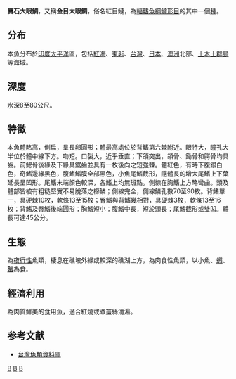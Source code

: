 {{Speciesbox
| genus = Priacanthus
| species = hamrur
| image = Moontail bullseye at Dangerous reef (Red Sea, Egypt).JPG
| status = NE
| status_system = iucn3.1
| authority = [[Forsskål|Forsskål]], 1775
| synonyms = *''Priacanthus longipinnis''<br /><small>Borodin, 1932</small>
*''Sciaena hamrur''<br /><small>Forsskål, 1775</small>
*''Boops asper''<br /><small>Gronow, 1854</small>
*''Anthias macrophthalmus''<br /><small>Bloch, 1792</small>
*''Priacanthus schlegelii''<br /><small>Hilgendorf, 1879</small>
*''Priacanthus dubius''<br /><small>Temminck & Schlegel, 1842</small>
*''Priacanthus fax''<br /><small>Valenciennes, 1831</small>
*''Priacanthus speculum''<br /><small>Valenciennes, 1831</small>
}}
'''寶石大眼鯛'''，又稱'''金目大眼鯛'''，俗名紅目鰱，為[[輻鰭魚綱|輻鰭魚綱]][[鱸形目|鱸形目]]的其中一個[[種|種]]。

==分布==
本魚分布於[[印度|印度]][[太平洋|太平洋]]區，包括[[紅海|紅海]]、[[東非|東非]]、[[台灣|台灣]]、[[日本|日本]]、[[澳洲|澳洲]]北部、[[土木土群島|土木土群島]]等海域。

==深度==
水深8至80公尺。

==特徵==
本魚體略高，側扁，呈長卵圓形；體最高處位於背鰭第六棘附近。眼特大，瞳孔大半位於體中線下方。吻短。口裂大，近乎垂直；下頜突出，頜骨、鋤骨和腭骨均具齒。前鰓骨後緣及下緣具鋸齒並具有一枚後向之短強棘。體紅色，有時下腹銀白色，奇鰭邊緣黑色，腹鰭鰭膜全部黑色，小魚尾鰭截形，隨體長的增大尾鰭上下葉延長呈凹形。尾鰭末端顏色較深，各鰭上均無斑點。側線在胸鰭上方略彎曲。頭及體部皆被有粗糙堅實不易脫落之櫛鱗；側線完全，側線鱗孔數70至90枚。背鰭單一，具硬棘10枚，軟條13至15枚；臀鰭與背鰭幾相對，具硬棘3枚，軟條13至16枚；背鰭及臀鰭後端圓形；胸鰭短小；腹鰭中長，短於頭長；尾鰭截形或雙凹。體長可達45公分。

==生態==
為[[夜行性|夜行性]]魚類，棲息在礁坡外緣或較深的礁湖上方，為肉食性魚類，以小魚、[[蝦|蝦]]、[[蟹|蟹]]為食。

==經濟利用==
為肉質鮮美的食用魚，適合紅燒或煮薑絲清湯。

==参考文献==
*[http://fishdb.sinica.edu.tw/ 台灣魚類資料庫]{{Wayback|url=http://fishdb.sinica.edu.tw/ |date=20160304193340 }}
{{Taxonbar|from=Q1020676}}

[[Category:食用鱼|B]]
[[Category:大眼鯛屬|B]]
[[Category:1775年描述的魚類|B]]